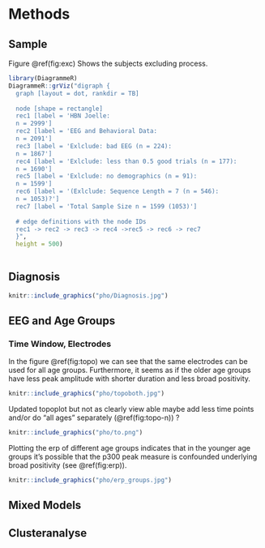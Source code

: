 # Methods {#methods}


## Sample 

Figure \@ref(fig:exc) Shows the subjects excluding process.

```r

library(DiagrammeR)
DiagrammeR::grViz("digraph {
  graph [layout = dot, rankdir = TB]
  
  node [shape = rectangle]        
  rec1 [label = 'HBN Joelle: 
  n = 2999']
  rec2 [label = 'EEG and Behavioral Data:
  n = 2091']
  rec3 [label = 'Exlclude: bad EEG (n = 224):
  n = 1867']
  rec4 [label = 'Exlclude: less than 0.5 good trials (n = 177):
  n = 1690']
  rec5 [label = 'Exlclude: no demographics (n = 91):
  n = 1599']
  rec6 [label = '(Exlclude: Sequence Length = 7 (n = 546):
  n = 1053)?']
  rec7 [label = 'Total Sample Size n = 1599 (1053)']
  
  # edge definitions with the node IDs
  rec1 -> rec2 -> rec3 -> rec4 ->rec5 -> rec6 -> rec7
  }",
  height = 500)
  
```


## Diagnosis 


```r
knitr::include_graphics("pho/Diagnosis.jpg")
```

## EEG and Age Groups 

### Time Window, Electrodes 

In the figure \@ref(fig:topo) we can see that the same electrodes can be used for all age groups. Furthermore, it seems as if the older age groups have less peak amplitude with shorter duration and less broad positivity. 

```r
knitr::include_graphics("pho/topoboth.jpg")
```

Updated topoplot but not as clearly view able maybe add less time points and/or do "all ages" separately (\@ref(fig:topo-n)) ? 

```r
knitr::include_graphics("pho/to.png")
```
Plotting the erp of different age groups indicates that in the younger age groups it's possible that the p300 peak measure is confounded underlying broad positivity (see \@ref(fig:erp)). 

```r
knitr::include_graphics("pho/erp_groups.jpg")
```


## Mixed Models 
## Clusteranalyse 